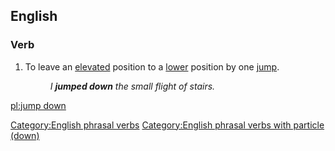 ==English==

===Verb===
{{head|en|verb|head=[[jump]] [[down]]}}

# To leave an [[elevated]] position to a [[lower]] position by one [[jump]].
#: ''I '''jumped down''' the small flight of stairs.''

[[Category:English phrasal verbs]]
[[Category:English phrasal verbs with particle (down)]]

[[pl:jump down]]